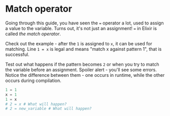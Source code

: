 
# Match operator

Going through this guide, you have seen the `=` operator a lot, used to assign a value to the variable.
Turns out, it's not just an assignment! `=` in Elixir is called _the match operator_.

Check out the example - after the `1` is assigned to `x`, it can be used for matching.
Line `1 = x` is legal and means "match x against pattern 1", that is successful.

Test out what happens if the pattern becomes `2` or when you try to match the variable before an assignment.
Spoiler alert - you'll see some errors. Notice the difference between them - one occurs in runtime,
while the other occurs during compilation.

<EditorCode>

```elixir
1 = 1
x = 1
1 = x
# 2 = x # What will happen?
# 2 = new_variable # What will happen?
```

</EditorCode>
